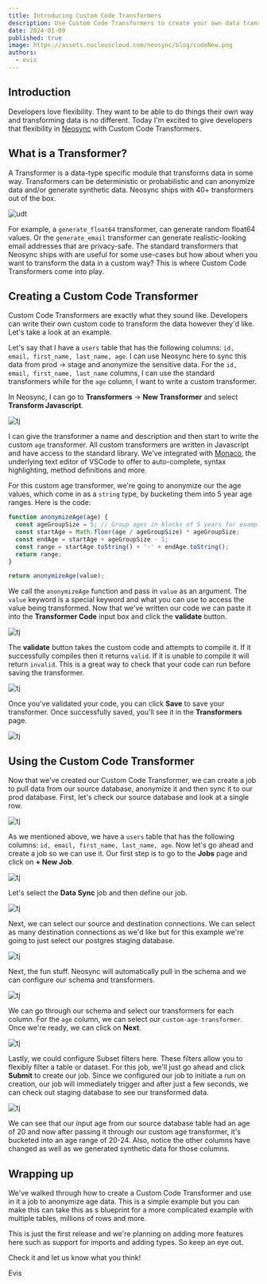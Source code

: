 ```yaml
---
title: Introducing Custom Code Transformers
description: Use Custom Code Transformers to create your own data transformations using javascript. Implement custom logic, make API calls and more!
date: 2024-01-09
published: true
image: https://assets.nucleuscloud.com/neosync/blog/codeNew.png
authors:
  - evis
---
```


## Introduction

Developers love flexibility. They want to be able to do things their own way and transforming data is no different. Today I'm excited to give developers that flexibility in [Neosync](https://githunb.com/nucleuscloud/neosync) with Custom Code Transformers.

## What is a Transformer?

A Transformer is a data-type specific module that transforms data in some way. Transformers can be deterministic or probabilistic and can anonymize data and/or generate synthetic data. Neosync ships with 40+ transformers out of the box.

![udt](https://assets.nucleuscloud.com/neosync/docs/udt-home.png)

For example, a `generate_float64` transformer, can generate random float64 values. Or the `generate_email` transformer can generate realistic-looking email addresses that are privacy-safe. The standard transformers that Neosync ships with are useful for some use-cases but how about when you want to transform the data in a custom way? This is where Custom Code Transformers come into play.

## Creating a Custom Code Transformer

Custom Code Transformers are exactly what they sound like. Developers can write their own custom code to transform the data however they'd like. Let's take a look at an example.

Let's say that I have a `users` table that has the following columns: `id, email, first_name, last_name, age`. I can use Neosync here to sync this data from prod -> stage and anonymize the sensitive data. For the `id, email, first_name, last_name` columns, I can use the standard transformers while for the `age` column, I want to write a custom transformer.

In Neosync, I can go to **Transformers** -> **New Transformer** and select **Transform Javascript**.

![tj](https://assets.nucleuscloud.com/neosync/docs/customcodetransformer.png)

I can give the transformer a name and description and then start to write the custom `age` transformer. All custom transformers are written in Javascript and have access to the standard library. We've integrated with [Monaco](https://github.com/microsoft/monaco-editor), the underlying text editor of VSCode to offer to auto-complete, syntax highlighting, method definitions and more.

For this custom age transformer, we're going to anonymize our the age values, which come in as a `string` type, by bucketing them into 5 year age ranges. Here is the code:

```javascript
function anonymizeAge(age) {
  const ageGroupSize = 5; // Group ages in blocks of 5 years for example
  const startAge = Math.floor(age / ageGroupSize) * ageGroupSize;
  const endAge = startAge + ageGroupSize - 1;
  const range = startAge.toString() + '-' + endAge.toString();
  return range;
}

return anonymizeAge(value);
```

We call the `anonymizeAge` function and pass in `value` as an argument. The `value` keyword is a special keyword and what you can use to access the value being transformed. Now that we've written our code we can paste it into the **Transformer Code** input box and click the **validate** button.

![tj](https://assets.nucleuscloud.com/neosync/blog/custom-age-bucket.png)

The **validate** button takes the custom code and attempts to compile it. If it successfully compiles then it returns `valid`. If it is unable to compile it will return `invalid`. This is a great way to check that your code can run before saving the transformer.

![tj](https://assets.nucleuscloud.com/neosync/blog/age-bucket-valid.png)

Once you've validated your code, you can click **Save** to save your transformer. Once successfully saved, you'll see it in the **Transformers** page.

![tj](https://assets.nucleuscloud.com/neosync/blog/saved-transformer.png)

## Using the Custom Code Transformer

Now that we've created our Custom Code Transformer, we can create a job to pull data from our source database, anonymize it and then sync it to our prod database. First, let's check our source database and look at a single row.

![tj](https://assets.nucleuscloud.com/neosync/blog/source-postgres.png)

As we mentioned above, we have a `users` table that has the following columns: `id, email, first_name, last_name, age`. Now let's go ahead and create a job so we can use it. Our first step is to go to the **Jobs** page and click on **+ New Job**.

![tj](https://assets.nucleuscloud.com/neosync/blog/age-jobs-page.png)

Let's select the **Data Sync** job and then define our job.

![tj](https://assets.nucleuscloud.com/neosync/blog/define-job.png)

Next, we can select our source and destination connections. We can select as many destination connections as we'd like but for this example we're going to just select our postgres staging database.

![tj](https://assets.nucleuscloud.com/neosync/blog/age-connections.png)

Next, the fun stuff. Neosync will automatically pull in the schema and we can configure our schema and transformers.

![tj](https://assets.nucleuscloud.com/neosync/blog/schema-page-passthrough.png)

We can go through our schema and select our transformers for each column. For the `age` column, we can select our `custom-age-transformer`. Once we're ready, we can click on **Next**.

![tj](https://assets.nucleuscloud.com/neosync/blog/schema-page-configured.png)

Lastly, we could configure Subset filters here. These filters allow you to flexibly filter a table or dataset. For this job, we'll just go ahead and click **Submit** to create our job. Since we configured our job to initiate a run on creation, our job will immediately trigger and after just a few seconds, we can check out staging database to see our transformed data.

![tj](https://assets.nucleuscloud.com/neosync/blog/ageResult.png)

We can see that our input age from our source database table had an age of 20 and now after passing it through our custom age transformer, it's bucketed into an age range of 20-24. Also, notice the other columns have changed as well as we generated synthetic data for those columns.

## Wrapping up

We've walked through how to create a Custom Code Transformer and use in it a job to anonymize age data. This is a simple example but you can make this can take this as s blueprint for a more complicated example with multiple tables, millions of rows and more.

This is just the first release and we're planning on adding more features here such as support for imports and adding types. So keep an eye out.

Check it and let us know what you think!

Evis
